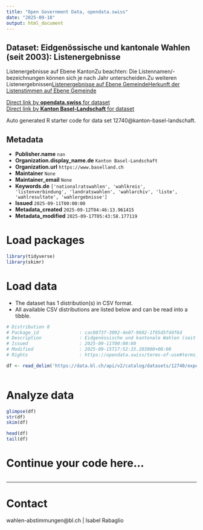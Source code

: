 ```yaml
---
title: "Open Government Data, opendata.swiss"
date: "2025-09-18"
output: html_document
---
```


## Dataset: Eidgenössische und kantonale Wahlen (seit 2003): Listenergebnisse

Listenergebnisse auf Ebene KantonZu beachten: Die Listennamen/-bezeichnungen können sich je nach Jahr unterscheiden.Zu weiteren Listenergebnissen[Listenergebnisse auf Ebene Gemeinde](https://data.bl.ch/explore/dataset/12750)[Herkunft der Listenstimmen auf Ebene Gemeinde](https://data.bl.ch/explore/dataset/12760)

[Direct link by **opendata.swiss** for dataset](https://opendata.swiss/de/dataset/eidgenossische-und-kantonale-wahlen-seit-2003-listenergebnisse)<br>
[Direct link by **Kanton Basel-Landschaft** for dataset](https://data.bl.ch/explore/dataset/12740/)

Auto generated R starter code for data set 12740@kanton-basel-landschaft.

## Metadata

- **Publisher.name** `nan`
- **Organization.display_name.de** `Kanton Basel-Landschaft`
- **Organization.url** `https://www.baselland.ch`
- **Maintainer** `None`
- **Maintainer_email** `None`
- **Keywords.de** `['nationalratswahlen', 'wahlkreis', 'listenverbindung', 'landratswahlen', 'wahlarchiv', 'liste', 'wahlresultate', 'wahlergebnisse']`
- **Issued** `2025-09-11T00:00:00`
- **Metadata_created** `2025-09-12T04:46:13.961415`
- **Metadata_modified** `2025-09-17T05:43:58.177119`


# Load packages

```r

library(tidyverse)
library(skimr)

```

# Load data

-   The dataset has 1 distribution(s) in CSV format.
-   All available CSV distributions are listed below and can be read into a tibble.

```r

# Distribution 0
# Package_id               : cac0873f-3092-4e07-9602-1f95d5fd4f6d
# Description              : Eidgenössische und kantonale Wahlen (seit 2003): Listenergebnisse (csv)
# Issued                   : 2025-09-11T00:00:00
# Modified                 : 2025-09-15T17:52:35.203000+00:00
# Rights                   : https://opendata.swiss/terms-of-use#terms_by

df <- read_delim('https://data.bl.ch/api/v2/catalog/datasets/12740/exports/csv?use_labels=true')



```

# Analyze data

```r

glimpse(df)
str(df)
skim(df)

head(df)
tail(df)

```

# Continue your code here...

```r

```

------------------------------------------------------------------------

# Contact

wahlen-abstimmungen@bl.ch | Isabel Rabaglio
